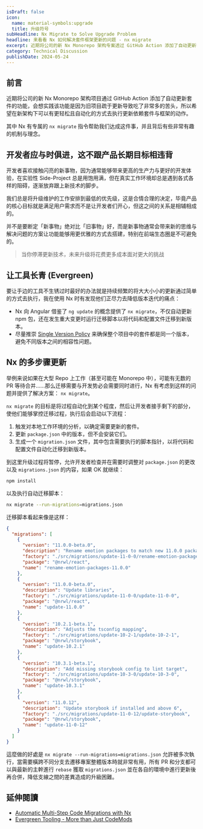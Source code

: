 ```yaml
---
isDraft: false
icon:
  name: material-symbols:upgrade
  title: 升级符号
subHeadline: Nx Migrate to Solve Upgrade Problem
headline: 来看看 Nx 如何解决套件框架更新的问题 - nx migrate
excerpt: 近期将公司的新 Nx Monorepo 架构专案透过 GitHub Action 添加了自动更新套件的功能，会想实践该功能是因为旧专案疏于更新导致吃了非常多的苦头，希望在新架构下可以有更轻松且自动化的方式去执行更新。其中 Nx 有专属的 nx migrate 指令帮助我们达成这件事，并且背后有些非常有趣的机制与理念。
category: Technical Discussion
publishDate: 2024-05-24
---
```


## 前言

近期将公司的新 Nx Monorepo 架构项目通过 GitHub Action 添加了自动更新套件的功能，会想实践该功能是因为旧项目疏于更新导致吃了非常多的苦头，所以希望在新架构下可以有更轻松且自动化的方式去执行更新依赖套件与框架的动作。

其中 Nx 有专属的 `nx migrate` 指令帮助我们达成这件事，并且背后有些非常有趣的机制与理念。

## 开发者应与时俱进，这不跟产品长期目标相违背

开发者喜欢接触闪亮的新事物，因为通常能够带来更高的生产力与更好的开发体验，在实验性 Side-Project 总是用饱用满，但在真实工作环境却总是遇到各式各样的阻碍，逐渐放弃跟上新技术的脚步。

我们总是将升级维护的工作安排到最低的优先级，这是合情合理的决定，毕竟产品的核心目标就是满足用户需求而不是让开发者们开心，但这之间的关系是相辅相成的。

并不是要断定「新事物」绝对比「旧事物」好，而是新事物通常会带来新的思维与解决问题的方案让功能能够用更优雅的方式去搭建，特别在前端生态圈是不可避免的。

> 当你停滞更新技术，未来升级将花费更多成本面对更大的挑战

## 让工具长青 (Evergreen)

要让手边的工具不生锈过时最好的办法就是持续频繁的将大大小小的更新通过简单的方式去执行，我在使用 Nx 时有发现他们正尽力去降低版本迭代的痛点：

- Nx 向 Angular 借鉴了 `ng update` 的概念提供了 `nx migrate`，不仅自动更新 npm 包，还在发生重大变更时运行迁移脚本以将代码和配置文件迁移到新版本。
- 尽量推崇 [Single Version Policy](https://nx.dev/concepts/decisions/dependency-management#single-version-policy) 来确保整个项目中的套件都是同一个版本，避免不同版本之间的相容性问题。

## Nx 的多步骤更新

举例来说如果在大型 Repo 上工作（甚至可能在 Monorepo 中），可能有无数的 PR 等待合并……那么迁移需要与开发势必会需要同时进行，Nx 有考虑到这样的问题并提供了解决方案： `nx migrate`。

`nx migrate` 的目标是将过程自动化到某个程度，然后让开发者接手剩下的部分，使他们能够掌控迁移过程，执行后会启动以下流程：

1. 触发对本地工作环境的分析，以确定需要更新的套件。
2. 更新 `package.json` 中的版本，但不会安装它们。
3. 生成一个 `migration.json` 文件，其中包含需要执行的脚本指针，以将代码和配置文件自动化迁移到新版本。

到这里升级过程将暂停，允许开发者检查并在需要时调整对 `package.json` 的更改以及 `migrations.json` 的内容，如果 OK 就继续：

```bash
npm install
```

以及执行自动迁移脚本：

```bash
nx migrate --run-migrations=migrations.json
```

迁移脚本看起来像是这样：

```json
{
  "migrations": [
    {
      "version": "11.0.0-beta.0",
      "description": "Rename emotion packages to match new 11.0.0 package names",
      "factory": "./src/migrations/update-11-0-0/rename-emotion-packages-11-0-0",
      "package": "@nrwl/react",
      "name": "rename-emotion-packages-11.0.0"
    },
    {
      "version": "11.0.0-beta.0",
      "description": "Update libraries",
      "factory": "./src/migrations/update-11-0-0/update-11-0-0",
      "package": "@nrwl/react",
      "name": "update-11.0.0"
    },
    {
      "version": "10.2.1-beta.1",
      "description": "Adjusts the tsconfig mapping",
      "factory": "./src/migrations/update-10-2-1/update-10-2-1",
      "package": "@nrwl/storybook",
      "name": "update-10.2.1"
    },
    {
      "version": "10.3.1-beta.1",
      "description": "Add missing storybook config to lint target",
      "factory": "./src/migrations/update-10-3-0/update-10-3-0",
      "package": "@nrwl/storybook",
      "name": "update-10.3.1"
    },
    {
      "version": "11.0.12",
      "description": "Update storybook if installed and above 6",
      "factory": "./src/migrations/update-11-0-12/update-storybook",
      "package": "@nrwl/storybook",
      "name": "update-11-0-12"
    }
  ]
}
```

這麼做的好處是 `nx migrate --run-migrations=migrations.json` 允許被多次執行，當需要橫跨不同分支去遷移專案整體版本時就非常有用，所有 PR 和分支都可以與最新的主幹進行 `rebase` 獲取 `migrations.json` 並在各自的環境中進行更新後再合併，降低支線之間的差異造成的升級困難。

## 延伸閱讀

- [Automatic Multi-Step Code Migrations with Nx](https://juri.dev/blog/2020/11/multi-step-automatic-code-migrations/)
- [Evergreen Tooling - More than Just CodeMods](https://dev.to/nx/evergreen-tooling-more-than-just-codemods-497a)
